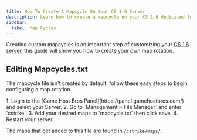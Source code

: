 ```yaml
---
title: How To Create A Mapcycle On Your CS 1.6 Server
description: Learn how to create a mapcycle on your CS 1.6 dedicated Server
sidebar:
  label: Map Cycles
---
```


Creating custom mapcycles is an important step of customizing your [CS 1.6 server](https://www.gamehostbros.com/counter-strike-1-6-server-hosting/), this guide will show you how to create your own map rotation.

## Editing Mapcycles.txt

The mapcycle file isn't created by default, follow these easy steps to begin configuring a map rotation.

<Steps>
1. Login to the [Game Host Bros Panel](https://panel.gamehostbros.com/) and select your Server.
2. Go to `Management > File Manager` and enter `cstrike`.
3. Add your desired maps to `mapcycle.txt` then click save.
4. Restart your server.
</Steps>

The maps that get added to this file are found in `/cstrike/maps/`.
